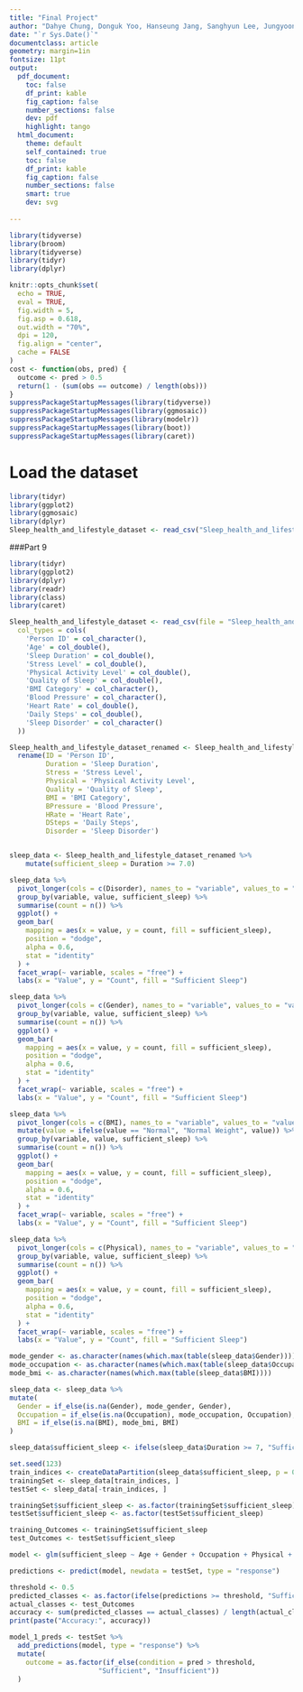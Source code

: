 ```yaml
---
title: "Final Project"
author: "Dahye Chung, Donguk Yoo, Hanseung Jang, Sanghyun Lee, Jungyoon Choi, Seokyeong Park, Semin Seo, Boyeon Kim"
date: "`r Sys.Date()`"
documentclass: article
geometry: margin=1in
fontsize: 11pt
output:
  pdf_document:
    toc: false
    df_print: kable
    fig_caption: false
    number_sections: false
    dev: pdf
    highlight: tango
  html_document:
    theme: default
    self_contained: true
    toc: false
    df_print: kable
    fig_caption: false
    number_sections: false
    smart: true
    dev: svg
    
---
```







```r
library(tidyverse)
library(broom)
library(tidyverse)
library(tidyr)
library(dplyr)
```

```r
knitr::opts_chunk$set(
  echo = TRUE,
  eval = TRUE,
  fig.width = 5,
  fig.asp = 0.618,
  out.width = "70%",
  dpi = 120,
  fig.align = "center",
  cache = FALSE
)
cost <- function(obs, pred) {
  outcome <- pred > 0.5
  return(1 - (sum(obs == outcome) / length(obs)))
}
suppressPackageStartupMessages(library(tidyverse))
suppressPackageStartupMessages(library(ggmosaic))
suppressPackageStartupMessages(library(modelr))
suppressPackageStartupMessages(library(boot))
suppressPackageStartupMessages(library(caret))
```

# Load the dataset
```r
library(tidyr)
library(ggplot2)
library(ggmosaic)
library(dplyr)
Sleep_health_and_lifestyle_dataset <- read_csv("Sleep_health_and_lifestyle_dataset.csv")
```


###Part 9
```r
library(tidyr)
library(ggplot2)
library(dplyr)
library(readr)
library(class)
library(caret)

Sleep_health_and_lifestyle_dataset <- read_csv(file = "Sleep_health_and_lifestyle_dataset.csv",
  col_types = cols(
    'Person ID' = col_character(),
    'Age' = col_double(),
    'Sleep Duration' = col_double(),
    'Stress Level' = col_double(),
    'Physical Activity Level' = col_double(),
    'Quality of Sleep' = col_double(),
    'BMI Category' = col_character(),
    'Blood Pressure' = col_character(),
    'Heart Rate' = col_double(),
    'Daily Steps' = col_double(),
    'Sleep Disorder' = col_character()
  ))

Sleep_health_and_lifestyle_dataset_renamed <- Sleep_health_and_lifestyle_dataset %>%
  rename(ID = 'Person ID',
         Duration = 'Sleep Duration',
         Stress = 'Stress Level',
         Physical = 'Physical Activity Level',
         Quality = 'Quality of Sleep',
         BMI = 'BMI Category',
         BPressure = 'Blood Pressure',
         HRate = 'Heart Rate',
         DSteps = 'Daily Steps',
         Disorder = 'Sleep Disorder')


sleep_data <- Sleep_health_and_lifestyle_dataset_renamed %>%
    mutate(sufficient_sleep = Duration >= 7.0)
```

```r
sleep_data %>%
  pivot_longer(cols = c(Disorder), names_to = "variable", values_to = "value") %>%
  group_by(variable, value, sufficient_sleep) %>%
  summarise(count = n()) %>%
  ggplot() +
  geom_bar(
    mapping = aes(x = value, y = count, fill = sufficient_sleep),
    position = "dodge",   
    alpha = 0.6,
    stat = "identity"
  ) +
  facet_wrap(~ variable, scales = "free") +
  labs(x = "Value", y = "Count", fill = "Sufficient Sleep")

```

```r
sleep_data %>%
  pivot_longer(cols = c(Gender), names_to = "variable", values_to = "value") %>%
  group_by(variable, value, sufficient_sleep) %>%
  summarise(count = n()) %>%
  ggplot() +
  geom_bar(
    mapping = aes(x = value, y = count, fill = sufficient_sleep),
    position = "dodge",  
    alpha = 0.6,
    stat = "identity"
  ) +
  facet_wrap(~ variable, scales = "free") +
  labs(x = "Value", y = "Count", fill = "Sufficient Sleep")

```

```r
sleep_data %>%
  pivot_longer(cols = c(BMI), names_to = "variable", values_to = "value") %>%
  mutate(value = ifelse(value == "Normal", "Normal Weight", value)) %>%
  group_by(variable, value, sufficient_sleep) %>%
  summarise(count = n()) %>%
  ggplot() +
  geom_bar(
    mapping = aes(x = value, y = count, fill = sufficient_sleep),
    position = "dodge",   
    alpha = 0.6,
    stat = "identity"
  ) +
  facet_wrap(~ variable, scales = "free") +
  labs(x = "Value", y = "Count", fill = "Sufficient Sleep")


```

```r
sleep_data %>%
  pivot_longer(cols = c(Physical), names_to = "variable", values_to = "value") %>%
  group_by(variable, value, sufficient_sleep) %>%
  summarise(count = n()) %>%
  ggplot() +
  geom_bar(
    mapping = aes(x = value, y = count, fill = sufficient_sleep),
    position = "dodge", 
    alpha = 0.6,
    stat = "identity"
  ) +
  facet_wrap(~ variable, scales = "free") +
  labs(x = "Value", y = "Count", fill = "Sufficient Sleep")

```



```r
mode_gender <- as.character(names(which.max(table(sleep_data$Gender))))
mode_occupation <- as.character(names(which.max(table(sleep_data$Occupation))))
mode_bmi <- as.character(names(which.max(table(sleep_data$BMI))))

sleep_data <- sleep_data %>%
mutate(
  Gender = if_else(is.na(Gender), mode_gender, Gender),
  Occupation = if_else(is.na(Occupation), mode_occupation, Occupation),
  BMI = if_else(is.na(BMI), mode_bmi, BMI)
)

```


```r
sleep_data$sufficient_sleep <- ifelse(sleep_data$Duration >= 7, "Sufficient", "Insufficient")

set.seed(123)
train_indices <- createDataPartition(sleep_data$sufficient_sleep, p = 0.7, list = FALSE)
trainingSet <- sleep_data[train_indices, ]
testSet <- sleep_data[-train_indices, ]
```

```r
trainingSet$sufficient_sleep <- as.factor(trainingSet$sufficient_sleep)
testSet$sufficient_sleep <- as.factor(testSet$sufficient_sleep)

training_Outcomes <- trainingSet$sufficient_sleep
test_Outcomes <- testSet$sufficient_sleep
```

```r
model <- glm(sufficient_sleep ~ Age + Gender + Occupation + Physical + DSteps + BMI, data = trainingSet, family = binomial)

predictions <- predict(model, newdata = testSet, type = "response")

threshold <- 0.5  
predicted_classes <- as.factor(ifelse(predictions >= threshold, "Sufficient", "Insufficient"))
actual_classes <- test_Outcomes
accuracy <- sum(predicted_classes == actual_classes) / length(actual_classes)
print(paste("Accuracy:", accuracy))

model_1_preds <- testSet %>%
  add_predictions(model, type = "response") %>%
  mutate(
    outcome = as.factor(if_else(condition = pred > threshold, 
                      "Sufficient", "Insufficient"))
  )

```







